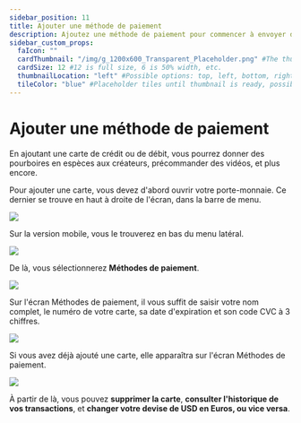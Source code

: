 ---
sidebar_position: 11
title: Ajouter une méthode de paiement
description: Ajoutez une méthode de paiement pour commencer à envoyer des pourboires en espèces aux créateurs.
sidebar_custom_props:
  faIcon: ""
  cardThumbnail: "/img/g_1200x600_Transparent_Placeholder.png" #The thumbnail on the category card.
  cardSize: 12 #12 is full size, 6 is 50% width, etc.
  thumbnailLocation: "left" #Possible options: top, left, bottom, right, none
  tileColor: "blue" #Placeholder tiles until thumbnail is ready, possible options: blue, cream, darkpurple, lightpurple, mauve, orange, pink, none
---

# Ajouter une méthode de paiement

En ajoutant une carte de crédit ou de débit, vous pourrez donner des pourboires en espèces aux créateurs, précommander des vidéos, et plus encore.

Pour ajouter une carte, vous devez d'abord ouvrir votre porte-monnaie. Ce dernier se trouve en haut à droite de l'écran, dans la barre de menu.

![](/img/fr/Ajouteruneméthodedepaiement01.png)

Sur la version mobile, vous le trouverez en bas du menu latéral.

![](/img/fr/Ajouteruneméthodedepaiement02.png)

De là, vous sélectionnerez **Méthodes de paiement**.

![](/img/fr/Ajouteruneméthodedepaiement02.png)

Sur l'écran Méthodes de paiement, il vous suffit de saisir votre nom complet, le numéro de votre carte, sa date d'expiration et son code CVC à 3 chiffres.

![](/img/fr/paiement.png)

Si vous avez déjà ajouté une carte, elle apparaîtra sur l'écran Méthodes de paiement.

![](https://i.imgur.com/pUuzmPC.png)

À partir de là, vous pouvez **supprimer la carte**, **consulter l'historique de vos transactions**, et **changer votre devise de USD en Euros, ou vice versa**.
